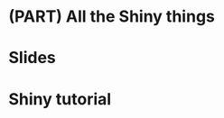 # (PART) All the Shiny things {-} 

# Slides {#shiny-slides}

<!--[Link to original content](http://stat545.com/shiny00_index.html)-->
<!--[Link to original content](https://docs.google.com/presentation/d/1dXhqqsD7dPOOdcC5Y7RW--dEU7UfU52qlb0YD3kKeLw/edit#slide=id.p)-->


# Shiny tutorial {#shiny-tutorial}

<!--[Link to original content](http://stat545.com/shiny01_activity.html)-->